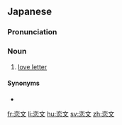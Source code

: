 ==Japanese==
{{ja-kanjitab|yomi=k|こい|ふみ|k2=ぶみ|r=y}}

===Pronunciation===
{{ja-pron|こいぶみ|y=k}}

===Noun===
{{ja-noun|こいぶみ}}

# [[love letter]]

====Synonyms====
* {{ja-r|ラブレター}}

[[fr:恋文]]
[[li:恋文]]
[[hu:恋文]]
[[sv:恋文]]
[[zh:恋文]]